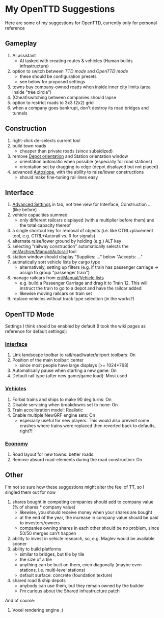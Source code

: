 =My OpenTTD Suggestions=
Here are some of my suggestions for OpenTTD, currently only for personal reference

==Gameplay==
#AI assistant
#* AI tasked with creating routes & vehicles (Human builds infrastructure)
#option to switch between ''TTD mode'' and ''OpenTTD mode''
#* these should be configuration presets
#* see below for proposed settings
#towns buy company-owned roads when inside inner city limits (area inside "tree circle")
#(Cheat)switching between companies should lapse
#option to restrict roads to 3x3 (2x2) grid
#when a company goes bankrupt, don't destroy its road bridges and tunnels

==Construction==
#right-click de-selects current tool
#build town roads
#* cheaper than private roads (since subsidized)
#remove [[en/Manual/Building depots|Depot orientation]] and Station orientation window
#* orientation automatic when possible (especially for road stations)
#* orientation set by dragging to edge (depot displayed but not placed)
#advanced [[en/Manual/Landscaping#autoslope|Autoslope]], with the ability to raise/lower constructions
#* should make fine-tuning rail lines easy

==Interface==
#[[en/Archive/Manual/Settings/Advanced Settings#trivia|Advanced Settings]] in tab, not tree view for Interface, Construction ... (like before)
#vehicle capacities summed
#*only different railcars displayed (with a multiplier before them) and the total capacity thereof
#a single shortcut key for removal of objects (i.e. like CTRL+placement tool, e.g. CTRL+Autorail vs. R for signals)
#alternate raise/lower ground by holding (e.g.) ALT key
#selecting "railway construction" automatically selects the [[en/Archive/Manual/Autorail]] tool
#station window should display "Supplies: ..." below "Accepts: ..."
#autmatically sort vehicle lists by cargo type
#*alternatively, setting up filters (e.g. if train has passenger carriage -> assign to group "passenger train")
#manage railcars from [[en/Manual/Vehicle lists]]
#* e.g. build a Passenger Carriage and drag it to Train 12. This will instruct the train to go to a depot and have the railcar added
#* likewise moving railcars on train set
#replace vehicles without track type selection (in the works?)

==OpenTTD Mode==
Settings I think should be enabled by default (I took the wiki pages as reference for default settings):
===[[en/Archive/Manual/Settings/Advanced Settings/Interface|Interface]]===
#Link landscape toolbar to rail/road/water/airport toolbars: On
#Position of the main toolbar: center
#*since most people have large displays (>= 1024*768)
#Automatically pause when starting a new game: On
#Default rail type (after new game/game load): Most used
===[[en/Archive/Manual/Settings/Advanced Settings/Vehicles|Vehicles]]===
#Forbid trains and ships to make 90 deg turns: On
#Disable servicing when breakdowns set to none: On
#Train accelleration model: Realistic
#Enable multiple NewGRF engine sets: On
#*especially useful for new players. This would also prevent some crashes where trains were replaced then reverted back to defaults, right?!
===[[en/Archive/Manual/Settings/Advanced Settings/Economy|Economy]]===
#Road layout for new towns: better roads
#Remove absurd road-elements during the road construction: On

==Other==
I'm not so sure how these suggestions might alter the feel of TT, so I singled them out for now
#shares bought in competing companies should add to company value (% of shares * company value)
#* likewise, you should receive money when your shares are bought
#* at the end of the year, the increase in company value should be paid to investors/owners
#* companies owning shares in each other should be no problem, since 50/50 merges can't happen
#ability to invest in vehicle research, so, e.g. Maglev would be available sooner
#ability to build platforms
#*similar to bridges, but tile by tile
#*the size of a tile
#*anything can be built on them, even diagonally (maybe even stations, i.e. multi-level stations)
#*default surface: concrete (foundation texture)
#shared road & ship depots
#* anybody can use them, but they remain owned by the builder
#* I'm curious about the Shared infrastructure patch

And of course:
#Voxel rendering engine ;)
